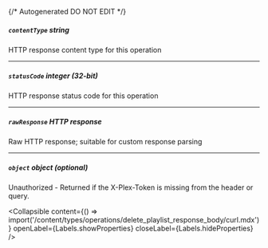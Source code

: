 {/* Autogenerated DO NOT EDIT  */}

##### `contentType` _string_
HTTP response content type for this operation

---
##### `statusCode` _integer (32-bit)_
HTTP response status code for this operation

---
##### `rawResponse` _HTTP response_
Raw HTTP response; suitable for custom response parsing

---
##### `object` _object (optional)_
Unauthorized \- Returned if the X\-Plex\-Token is missing from the header or query.

<Collapsible content={() => import('/content/types/operations/delete_playlist_response_body/curl.mdx')} openLabel={Labels.showProperties} closeLabel={Labels.hideProperties} />



